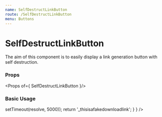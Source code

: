 ```yaml
---
name: SelfDestructLinkButton
route: /SelfDestructLinkButton
menu: Buttons
---
```



# SelfDestructLinkButton

The aim of this component is to easily display a link generation button with self destruction.

### Props

<Props of={ SelfDestructLinkButton }/>

### Basic Usage

<Playground>
	<SelfDestructLinkButton
		generate={ async function ()
			{
				console.log('Simulate Asynchronous behaviour')
				await new Promise(resolve => setTimeout(resolve, 5000));
				return '_thisisafakedownloadlink';
			}
		}
	/>
</Playground>
